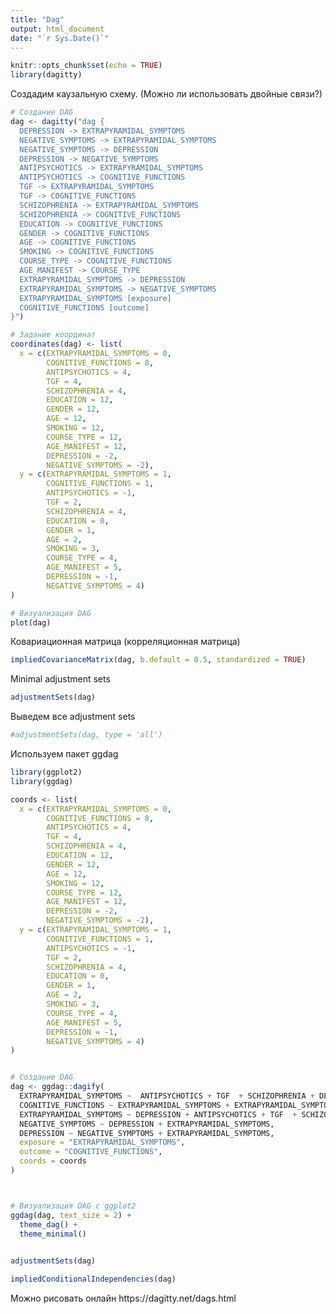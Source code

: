 ```yaml
---
title: "Dag"
output: html_document
date: "`r Sys.Date()`"
---
```


```r
knitr::opts_chunk$set(echo = TRUE)
library(dagitty)
```

Создадим каузальную схему. (Можно ли использовать двойные связи?)

```r
# Создание DAG
dag <- dagitty("dag {
  DEPRESSION -> EXTRAPYRAMIDAL_SYMPTOMS
  NEGATIVE_SYMPTOMS -> EXTRAPYRAMIDAL_SYMPTOMS
  NEGATIVE_SYMPTOMS -> DEPRESSION
  DEPRESSION -> NEGATIVE_SYMPTOMS
  ANTIPSYCHOTICS -> EXTRAPYRAMIDAL_SYMPTOMS
  ANTIPSYCHOTICS -> COGNITIVE_FUNCTIONS
  TGF -> EXTRAPYRAMIDAL_SYMPTOMS
  TGF -> COGNITIVE_FUNCTIONS
  SCHIZOPHRENIA -> EXTRAPYRAMIDAL_SYMPTOMS
  SCHIZOPHRENIA -> COGNITIVE_FUNCTIONS
  EDUCATION -> COGNITIVE_FUNCTIONS
  GENDER -> COGNITIVE_FUNCTIONS
  AGE -> COGNITIVE_FUNCTIONS
  SMOKING -> COGNITIVE_FUNCTIONS
  COURSE_TYPE -> COGNITIVE_FUNCTIONS
  AGE_MANIFEST -> COURSE_TYPE
  EXTRAPYRAMIDAL_SYMPTOMS -> DEPRESSION
  EXTRAPYRAMIDAL_SYMPTOMS -> NEGATIVE_SYMPTOMS
  EXTRAPYRAMIDAL_SYMPTOMS [exposure]
  COGNITIVE_FUNCTIONS [outcome]
}")

# Задание координат
coordinates(dag) <- list(
  x = c(EXTRAPYRAMIDAL_SYMPTOMS = 0, 
        COGNITIVE_FUNCTIONS = 8,
        ANTIPSYCHOTICS = 4, 
        TGF = 4,
        SCHIZOPHRENIA = 4,
        EDUCATION = 12,
        GENDER = 12,
        AGE = 12,
        SMOKING = 12,
        COURSE_TYPE = 12,
        AGE_MANIFEST = 12,
        DEPRESSION = -2,
        NEGATIVE_SYMPTOMS = -2),
  y = c(EXTRAPYRAMIDAL_SYMPTOMS = 1, 
        COGNITIVE_FUNCTIONS = 1,
        ANTIPSYCHOTICS = -1, 
        TGF = 2,
        SCHIZOPHRENIA = 4,
        EDUCATION = 0,
        GENDER = 1,
        AGE = 2,
        SMOKING = 3,
        COURSE_TYPE = 4,
        AGE_MANIFEST = 5,
        DEPRESSION = -1,
        NEGATIVE_SYMPTOMS = 4)
)

# Визуализация DAG
plot(dag)
```
Ковариационная матрица (корреляционная матрица)

```r
impliedCovarianceMatrix(dag, b.default = 0.5, standardized = TRUE)
```
Minimal adjustment sets
```r
adjustmentSets(dag)
```
Выведем все adjustment sets
```r
#adjustmentSets(dag, type = 'all')
```

Используем пакет ggdag

```r
library(ggplot2)
library(ggdag)

coords <- list(
  x = c(EXTRAPYRAMIDAL_SYMPTOMS = 0, 
        COGNITIVE_FUNCTIONS = 8,
        ANTIPSYCHOTICS = 4, 
        TGF = 4,
        SCHIZOPHRENIA = 4,
        EDUCATION = 12,
        GENDER = 12,
        AGE = 12,
        SMOKING = 12,
        COURSE_TYPE = 12,
        AGE_MANIFEST = 12,
        DEPRESSION = -2,
        NEGATIVE_SYMPTOMS = -2),
  y = c(EXTRAPYRAMIDAL_SYMPTOMS = 1, 
        COGNITIVE_FUNCTIONS = 1,
        ANTIPSYCHOTICS = -1, 
        TGF = 2,
        SCHIZOPHRENIA = 4,
        EDUCATION = 0,
        GENDER = 1,
        AGE = 2,
        SMOKING = 3,
        COURSE_TYPE = 4,
        AGE_MANIFEST = 5,
        DEPRESSION = -1,
        NEGATIVE_SYMPTOMS = 4)
)


# Создание DAG
dag <- ggdag::dagify(
  EXTRAPYRAMIDAL_SYMPTOMS ~  ANTIPSYCHOTICS + TGF  + SCHIZOPHRENIA + DEPRESSION + NEGATIVE_SYMPTOMS,
  COGNITIVE_FUNCTIONS ~ EXTRAPYRAMIDAL_SYMPTOMS + EXTRAPYRAMIDAL_SYMPTOMS + ANTIPSYCHOTICS + TGF + SCHIZOPHRENIA + EDUCATION + GENDER + AGE + SMOKING, 
  EXTRAPYRAMIDAL_SYMPTOMS ~ DEPRESSION + ANTIPSYCHOTICS + TGF  + SCHIZOPHRENIA,
  NEGATIVE_SYMPTOMS ~ DEPRESSION + EXTRAPYRAMIDAL_SYMPTOMS,
  DEPRESSION ~ NEGATIVE_SYMPTOMS + EXTRAPYRAMIDAL_SYMPTOMS,
  exposure = "EXTRAPYRAMIDAL_SYMPTOMS",
  outcome = "COGNITIVE_FUNCTIONS",
  coords = coords
)



# Визуализация DAG с ggplot2
ggdag(dag, text_size = 2) +
  theme_dag() +
  theme_minimal()
  

```

```r
adjustmentSets(dag)
```

```r
impliedConditionalIndependencies(dag)
```
Можно рисовать онлайн https://dagitty.net/dags.html



